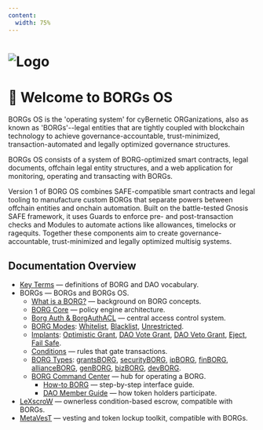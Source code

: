 ```yaml
---
content:
  width: 75%
---
```


# ![Logo](/header.png)
# 🖖 Welcome to BORGs OS

BORGs OS is the 'operating system' for cyBernetic ORGanizations, also as known as 'BORGs'--legal entities that are tightly coupled with blockchain technology to achieve governance-accountable, trust-minimized, transaction-automated and legally optimized governance structures.

BORGs OS consists of a system of BORG-optimized smart contracts, legal documents, offchain legal entity structures, and a web application for monitoring, operating and transacting with BORGs.

Version 1 of BORG OS combines SAFE-compatible smart contracts and legal tooling to manufacture custom BORGs that separate powers between offchain entities and onchain automation. Built on the battle-tested Gnosis SAFE framework, it uses Guards to enforce pre- and post-transaction checks and Modules to automate actions like allowances, timelocks or ragequits. Together these components aim to create governance-accountable, trust-minimized and legally optimized multisig systems.

## Documentation Overview

- [Key Terms](/key-terms) — definitions of BORG and DAO vocabulary.
- BORGs — BORGs and BORGs OS.
  - [What is a BORG?](/borg/what-is-a-BORG) — background on BORG concepts.
  - [BORG Core](/borg/borg-core) — policy engine architecture.
  - [Borg Auth & BorgAuthACL](/borg/borg-auth) — central access control system.
  - [BORG Modes](/borg/borg-modes): [Whitelist](/borg/borg-modes/whitelist), [Blacklist](/borg/borg-modes/blacklist), [Unrestricted](/borg/borg-modes/unrestricted).
  - [Implants](/borg/implants): [Optimistic Grant](/borg/implants/optimistic-grant), [DAO Vote Grant](/borg/implants/dao-vote-grant), [DAO Veto Grant](/borg/implants/dao-veto-grant), [Eject](/borg/implants/eject), [Fail Safe](/borg/implants/fail-safe).
  - [Conditions](/borg/conditions) — rules that gate transactions.
  - [BORG Types](/borg/borg-types): [grantsBORG](/borg/borg-types/grantsborg), [securityBORG](/borg/borg-types/securityborg), [ipBORG](/borg/borg-types/ipborg), [finBORG](/borg/borg-types/finborg), [allianceBORG](/borg/borg-types/allianceborg), [genBORG](/borg/borg-types/genborg), [bizBORG](/borg/borg-types/bizborg), [devBORG](/borg/borg-types/devborg).
  - [BORG Command Center](/borg/borg-landing) — hub for operating a BORG.
    - [How-to BORG](/borg/how-to) — step-by-step interface guide.
    - [DAO Member Guide](/borg/dao-landing) — how token holders participate.
- [LeXscroW](/cyberdeals/lexscrow) — ownerless condition-based escrow, compatible with BORGs.
- [MetaVesT](/cyberdeals/metavest) — vesting and token lockup toolkit, compatible with BORGs.

